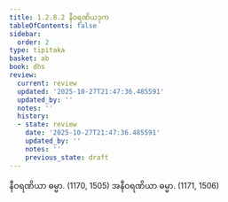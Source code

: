 ```yaml
---
title: 1.2.8.2 နီဝရဏိယဒုက
tableOfContents: false
sidebar:
  order: 2
type: tipitaka
basket: ab
book: dhs
review:
  current: review
  updated: '2025-10-27T21:47:36.485591'
  updated_by: ''
  notes: ''
  history:
  - state: review
    date: '2025-10-27T21:47:36.485591'
    updated_by: ''
    notes: ''
    previous_state: draft
---
```



<ReviewStatus review={frontmatter.review} showDetails={true} />

<HypothesisAnnotation frontmatter={frontmatter} />

<DynamicBreadcrumb />

<Division number="67" book="dhs" e="ch" v="29" p="10">

<Paragraph number="164" book="dhs">
နီဝရဏိယာ ဓမ္မာ. (<Emphasis>1170, 1505</Emphasis>)
</Paragraph>

<Paragraph number="165" book="dhs">
အနီဝရဏိယာ ဓမ္မာ. (<Emphasis>1171, 1506</Emphasis>)
</Paragraph>
</Division>